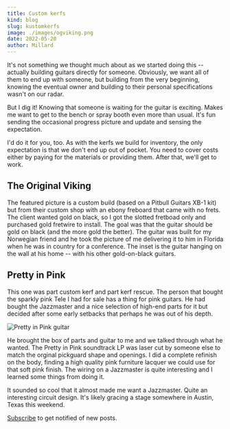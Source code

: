 ```yaml
---
title: Custom kerfs
kind: blog
slug: kustomkerfs
image: ./images/ogviking.png
date: 2022-05-20
author: Millard
---
```

It's not something we thought much about as we started doing this -- actually building guitars directly for someone.
Obviously, we want all of them to end up with someone, but building from the very beginning, knowing the eventual 
owner and building to their personal specifications wasn't on our radar. 

But I dig it! Knowing that someone is waiting for the guitar is exciting. Makes me want to get to the bench or spray booth
even more than usual. It's fun sending the occasional progress picture and update and sensing the expectation.

I'd do it for you, too. As with the kerfs we build for inventory, the only expectation is that we don't end up out of pocket.
You need to cover costs either by paying for the materials or providing them. After that, we'll get to work.

## The Original Viking

The featured picture is a custom build (based on a Pitbull Guitars XB-1 kit) but from their custom shop with an 
ebony freboard that came with no frets. The client wanted gold on black, so I got the slotted fretboad only and purchased
gold fretwire to install. The goal was that the guitar should be gold on black (and the more gold the better).
The guitar was built for my Norwegian friend and he took the picture of me delivering it to him in Florida when
he was in country for a conference. The inset is the guitar hanging on the wall at his home -- with his other gold-on-black guitars.

## Pretty in Pink

This one was part custom kerf and part kerf rescue. The person that bought the sparkly pink Tele I had for sale
has a thing for pink guitars. He had bought the Jazzmaster and a nice selection of high-end parts for it but
decided after some early setbacks that perhaps he was out of his depth.

![Pretty in Pink guitar](/images/pretty-in-pink.png)

He brought the box of parts and guitar to me and we talked through what he wanted. The Pretty in Pink soundtrack LP was
laser cut by someone else to match the orginal pickguard shape and openings. I did a complete refinish on the body, finding
a high quality pink furniture lacquer we could use for that soft pink finish. The wiring on a Jazzmaster is quite interesting
and I learned some things from doing it.

It sounded so cool that it almost made me want a Jazzmaster. Quite an interesting circuit design. It's likely gracing
a stage somewhere in Austin, Texas this weekend.

[Subscribe](http://eepurl.com/hyCJqP) to get notified of new posts.
